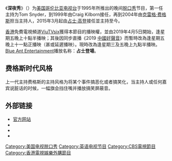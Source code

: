 {{Infobox television
|show_name=深夜秀<br>The Late Late Show
|image=Late Late Show.jpg
|format=[[談話節目|脱口秀]]<br>[[综艺秀|综艺秀]]
|company=Fulwell 73 Productions
|distributor=[[哥倫比亞廣播公司|哥倫比亞廣播公司]]
|location={{USA}}[[加州|加州]][[洛杉矶|洛杉矶]][[CBS电视城|CBS电视城]]
|runtime=62分钟（含广告）
|creator=[[大卫·莱特曼|大卫·莱特曼]]<br>{{tsl|en|Tom Snyder|湯姆·辛德}}
|presenter=湯姆·辛德 <small>(1995年至1999年)</small><br>[[Craig_Kilborn|Craig Kilborn]] <small>(1999年至2004年)</small><br>[[克雷格·费格斯|克雷格·费格斯]] <small>(2005年至2015年3月)</small><br>[[占士·高登|占士·高登]] <small>(2015年3月至今)</small>
|country={{USA}}
|network=[[CBS|CBS]]
|first_aired=1995年1月9日
|last_aired= 至今
|num_episodes=<!--Do not change the episode number until after the show has aired.-->3,468（截至2012年4月16日）
|website=http://www.cbs.com/latenight/latelate/
|preceded_by=
}}
《'''深夜秀'''》（{{lang-en|''The Late Late Show''}}）为[[美国哥伦比亚电视台|美国哥伦比亚电视台]]于1995年所推出的晚间[[談話節目|脱口秀]]节目，第一任主持为Tom Snyder，到1999年由Craig Kilborn接任，再到2004年由[[克雷格·费格斯|克雷格·费格斯]]担当主持人，2015年3月起由[[占士·高登|占士·高登]]接任並主持至今。

[[香港|香港]]免費電視頻道[[ViuTVsix|ViuTVsix]]獲得本節目的播映權，並由2019年4月5日開始，逢星期五晚上十點半播映；其後因同步直播《2019 [[中國好聲音|中國好聲音]]》而暫時改為逢星期五晚上十一點正播映（甚或延遲播映）。現時改為逢星期三及五晚上九點半播映。[[Blue_Ant_Entertainment|Blue Ant Entertainment]]播放名称：'''占士登場'''。

==费格斯时代风格==
上一代主持费格斯的主持风格为将某个事件搞恶化或者搞笑化，当主持人或任何嘉宾说脏话的时候，一幅旗会挡住嘴并播放搞笑屏蔽音。

==外部链接==
*[http://www.cbs.com/shows/late_late_show 官方网站] {{Wayback|url=http://www.cbs.com/shows/late_late_show |date=20161121025748 }}
* {{IMDb title|0112043|The Late Late Show with Tom Snyder}}
* {{IMDb title|0192906|The Late Late Show with Craig Kilborn}}
* {{IMDb title|0437729|The Late Late Show with Craig Ferguson}}

{{美国晚间娱乐节目}}
{{CBSNetwork Shows (current and upcoming)}}

{{DEFAULTSORT:Late Late Show, The}}
[[Category:美国电视脱口秀|Category:美国电视脱口秀]]
[[Category:英语电视节目|Category:英语电视节目]]
[[Category:CBS電視節目|Category:CBS電視節目]]
[[Category:香港電視娛樂外購節目|Category:香港電視娛樂外購節目]]